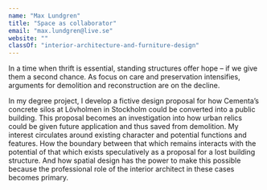 ```yaml
---
name: "Max Lundgren"
title: "Space as collaborator"
email: "max.lundgren@live.se"
website: ""
classOf: "interior-architecture-and-furniture-design"
---
```













In a time when thrift is essential, standing structures offer hope – if we give them a second chance. As focus on care and preservation intensifies, arguments for demolition and reconstruction are on the decline. 

In my degree project, I develop a fictive design proposal for how Cementa’s concrete silos at Lövholmen in Stockholm could be converted into a public building. This proposal becomes an investigation into how urban relics could be given future application and thus saved from demolition. My interest circulates around existing character and potential functions and features. How the boundary between that which remains interacts with the potential of that which exists speculatively as a proposal for a lost building structure. And how spatial design has the power to make this possible because the professional role of the interior architect in these cases becomes primary.

<ImageZoom
  preview={preview271}
  zoom={zoom271}
  caption="Reception"
/>

<ImageZoom
  preview={preview272}
  zoom={zoom272}
  caption=""
/>

<ImageZoom
  preview={preview273}
  zoom={zoom273}
  caption="Toilet"
/>

<ImageZoom
  preview={preview274}
  zoom={zoom274}
  caption="Floor plan"
/>

<ImageZoom
  preview={preview275}
  zoom={zoom275}
  caption="Section"
/>

<ImageZoom
  preview={preview276}
  zoom={zoom276}
  caption=""
/>

<ImageZoom
  preview={preview277}
  zoom={zoom277}
  caption=""
/>

<ImageZoom
  preview={preview278}
  zoom={zoom278}
  caption=""
/>
